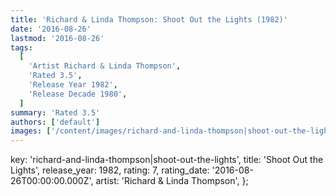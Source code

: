 ```yaml
---
title: 'Richard & Linda Thompson: Shoot Out the Lights (1982)'
date: '2016-08-26'
lastmod: '2016-08-26'
tags:
  [
    'Artist Richard & Linda Thompson',
    'Rated 3.5',
    'Release Year 1982',
    'Release Decade 1980',
  ]
summary: 'Rated 3.5'
authors: ['default']
images: ['/content/images/richard-and-linda-thompson|shoot-out-the-lights.jpg']
---
```


  key: 'richard-and-linda-thompson|shoot-out-the-lights',
  title: 'Shoot Out the Lights',
  release_year: 1982,
  rating: 7,
  rating_date: '2016-08-26T00:00:00.000Z',
  artist: 'Richard & Linda Thompson',
};

<MusicRating data={data} />
